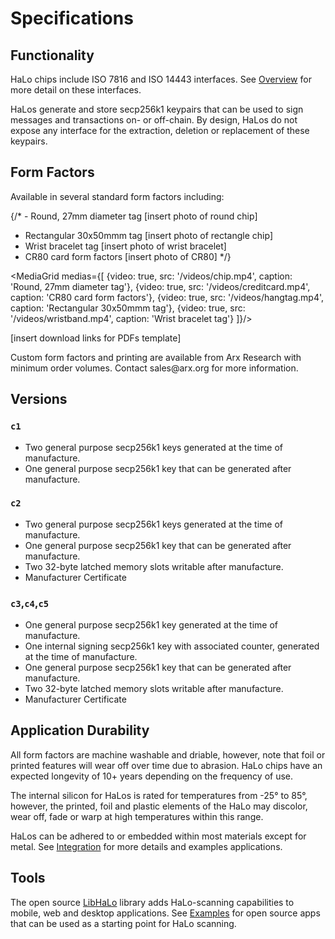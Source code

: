 
# Specifications

## Functionality

HaLo chips include ISO 7816 and ISO 14443 interfaces. See [Overview](../HaLo/overview) for more detail on these interfaces. 

HaLos generate and store secp256k1 keypairs that can be used to sign messages and transactions on- or off-chain. By design, HaLos do not expose any interface for the extraction, deletion or replacement of these keypairs.

## Form Factors

Available in several standard form factors including:

{/* - Round, 27mm diameter tag [insert photo of round chip]
- Rectangular 30x50mmm tag [insert photo of rectangle chip]
- Wrist bracelet tag [insert photo of wrist bracelet]
- CR80 card form factors [insert photo of CR80] */}

<MediaGrid medias={[
    {video: true, src: '/videos/chip.mp4', caption: 'Round, 27mm diameter tag'},
    {video: true, src: '/videos/creditcard.mp4', caption: 'CR80 card form factors'},
    {video: true, src: '/videos/hangtag.mp4', caption: 'Rectangular 30x50mmm tag'},
    {video: true, src: '/videos/wristband.mp4', caption: 'Wrist bracelet tag'}
]}/>


[insert download links for PDFs template]

<Callout type="info">
Custom form factors and printing are available from Arx Research with minimum order volumes. Contact sales@arx.org for more information.
</Callout>

## Versions

### `c1`

- Two general purpose secp256k1 keys generated at the time of manufacture.
- One general purpose secp256k1 key that can be generated after manufacture.

### `c2`

- Two general purpose secp256k1 keys generated at the time of manufacture.
- One general purpose secp256k1 key that can be generated after manufacture.
- Two 32-byte latched memory slots writable after manufacture.
- Manufacturer Certificate

### `c3`,`c4`,`c5`

- One general purpose secp256k1 key generated at the time of manufacture.
- One internal signing secp256k1 key with associated counter, generated at the time of manufacture.
- One general purpose secp256k1 key that can be generated after manufacture.
- Two 32-byte latched memory slots writable after manufacture.
- Manufacturer Certificate


## Application Durability

All form factors are machine washable and driable, however, note that foil or printed features will wear off over time due to abrasion. HaLo chips have an expected longevity of 10+ years depending on the frequency of use.

The internal silicon for HaLos is rated for temperatures from -25° to 85°, however, the printed, foil and plastic elements of the HaLo may discolor, wear off, fade or warp at high temperatures within this range.

HaLos can be adhered to or embedded within most materials except for metal. See [Integration](../HaLo/integration) for more details and examples applications.

## Tools

The open source [LibHaLo](https://github.com/arx-research/libhalo) library adds HaLo-scanning capabilities to mobile, web and desktop applications. See [Examples](../Examples/browser-apps) for open source apps that can be used as a starting point for HaLo scanning.
